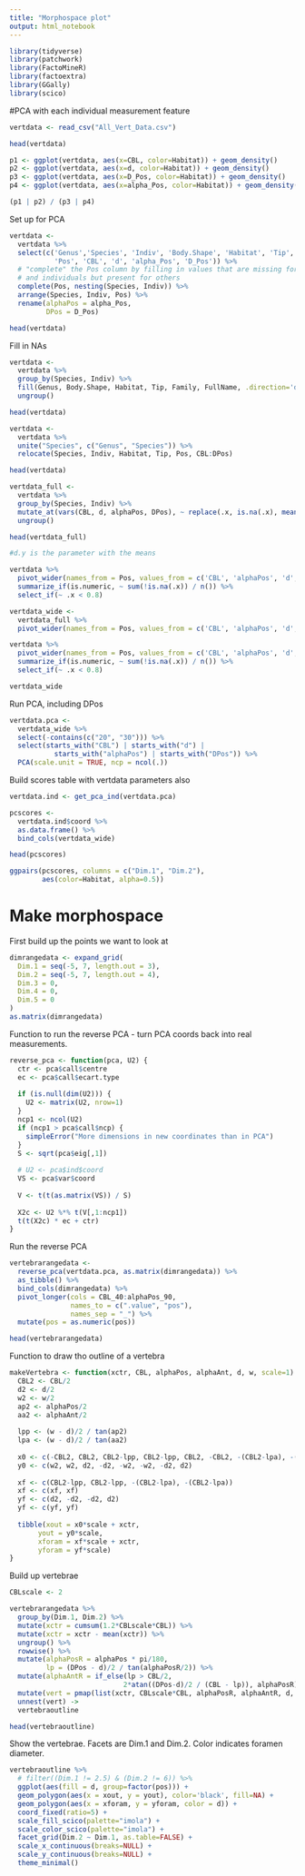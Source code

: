 ```yaml
---
title: "Morphospace plot"
output: html_notebook
---
```


```r
library(tidyverse)
library(patchwork)
library(FactoMineR)
library(factoextra)
library(GGally)
library(scico)
```

#PCA with each individual measurement feature
```r
vertdata <- read_csv("All_Vert_Data.csv")
```

```r
head(vertdata)
```

```r
p1 <- ggplot(vertdata, aes(x=CBL, color=Habitat)) + geom_density()
p2 <- ggplot(vertdata, aes(x=d, color=Habitat)) + geom_density()
p3 <- ggplot(vertdata, aes(x=D_Pos, color=Habitat)) + geom_density()
p4 <- ggplot(vertdata, aes(x=alpha_Pos, color=Habitat)) + geom_density()

(p1 | p2) / (p3 | p4)
```

Set up for PCA

```r
vertdata <-
  vertdata %>%
  select(c('Genus','Species', 'Indiv', 'Body.Shape', 'Habitat', 'Tip', 'Family', 'FullName',
           'Pos', 'CBL', 'd', 'alpha_Pos', 'D_Pos')) %>%
  # "complete" the Pos column by filling in values that are missing for Species
  # and individuals but present for others
  complete(Pos, nesting(Species, Indiv)) %>%
  arrange(Species, Indiv, Pos) %>%
  rename(alphaPos = alpha_Pos,
         DPos = D_Pos)

head(vertdata)
```
Fill in NAs
```r
vertdata <-
  vertdata %>%
  group_by(Species, Indiv) %>%
  fill(Genus, Body.Shape, Habitat, Tip, Family, FullName, .direction='downup') %>%
  ungroup()

head(vertdata)
```

```r
vertdata <-
  vertdata %>%
  unite("Species", c("Genus", "Species")) %>%
  relocate(Species, Indiv, Habitat, Tip, Pos, CBL:DPos)

head(vertdata)
```

```r
vertdata_full <-
  vertdata %>%
  group_by(Species, Indiv) %>%
  mutate_at(vars(CBL, d, alphaPos, DPos), ~ replace(.x, is.na(.x), mean(.x, na.rm=TRUE))) %>%
  ungroup()

head(vertdata_full)

#d.y is the parameter with the means
```

```r
vertdata %>%
  pivot_wider(names_from = Pos, values_from = c('CBL', 'alphaPos', 'd', 'DPos')) %>%
  summarize_if(is.numeric, ~ sum(!is.na(.x)) / n()) %>%
  select_if(~ .x < 0.8)
```

```r
vertdata_wide <-
  vertdata_full %>%
  pivot_wider(names_from = Pos, values_from = c('CBL', 'alphaPos', 'd', 'DPos',))
```

```r
vertdata %>%
  pivot_wider(names_from = Pos, values_from = c('CBL', 'alphaPos', 'd', 'DPos')) %>%
  summarize_if(is.numeric, ~ sum(!is.na(.x)) / n()) %>%
  select_if(~ .x < 0.8)
```

```r
vertdata_wide
```
Run PCA, including DPos
```r
vertdata.pca <-
  vertdata_wide %>%
  select(-contains(c("20", "30"))) %>%
  select(starts_with("CBL") | starts_with("d") | 
           starts_with("alphaPos") | starts_with("DPos")) %>%
  PCA(scale.unit = TRUE, ncp = ncol(.))
```

Build scores table with vertdata parameters also
```r
vertdata.ind <- get_pca_ind(vertdata.pca)

pcscores <-
  vertdata.ind$coord %>%
  as.data.frame() %>%
  bind_cols(vertdata_wide)

head(pcscores)
```

```r
ggpairs(pcscores, columns = c("Dim.1", "Dim.2"),
        aes(color=Habitat, alpha=0.5))
```

# Make morphospace

First build up the points we want to look at
```r
dimrangedata <- expand_grid(
  Dim.1 = seq(-5, 7, length.out = 3),
  Dim.2 = seq(-5, 7, length.out = 4),
  Dim.3 = 0,
  Dim.4 = 0,
  Dim.5 = 0
)
as.matrix(dimrangedata)
```

Function to run the reverse PCA - turn PCA coords back into real measurements.
```r
reverse_pca <- function(pca, U2) {
  ctr <- pca$call$centre
  ec <- pca$call$ecart.type
  
  if (is.null(dim(U2))) {
    U2 <- matrix(U2, nrow=1)
  }
  ncp1 <- ncol(U2)
  if (ncp1 > pca$call$ncp) {
    simpleError("More dimensions in new coordinates than in PCA")
  }
  S <- sqrt(pca$eig[,1])
  
  # U2 <- pca$ind$coord
  VS <- pca$var$coord
  
  V <- t(t(as.matrix(VS)) / S)
  
  X2c <- U2 %*% t(V[,1:ncp1])
  t(t(X2c) * ec + ctr)
}
```

Run the reverse PCA
```r
vertebrarangedata <-
  reverse_pca(vertdata.pca, as.matrix(dimrangedata)) %>%
  as_tibble() %>%
  bind_cols(dimrangedata) %>%
  pivot_longer(cols = CBL_40:alphaPos_90,
               names_to = c(".value", "pos"),
               names_sep = "_") %>%
  mutate(pos = as.numeric(pos))

head(vertebrarangedata)
```


Function to draw tho outline of a vertebra
```r
makeVertebra <- function(xctr, CBL, alphaPos, alphaAnt, d, w, scale=1) {
  CBL2 <- CBL/2
  d2 <- d/2
  w2 <- w/2
  ap2 <- alphaPos/2
  aa2 <- alphaAnt/2
  
  lpp <- (w - d)/2 / tan(ap2)
  lpa <- (w - d)/2 / tan(aa2)
  
  x0 <- c(-CBL2, CBL2, CBL2-lpp, CBL2-lpp, CBL2, -CBL2, -(CBL2-lpa), -(CBL2-lpa))
  y0 <- c(w2, w2, d2, -d2, -w2, -w2, -d2, d2)
  
  xf <- c(CBL2-lpp, CBL2-lpp, -(CBL2-lpa), -(CBL2-lpa))
  xf <- c(xf, xf)
  yf <- c(d2, -d2, -d2, d2)
  yf <- c(yf, yf)
  
  tibble(xout = x0*scale + xctr, 
       yout = y0*scale,
       xforam = xf*scale + xctr,
       yforam = yf*scale)
}
```

Build up vertebrae
```r
CBLscale <- 2

vertebrarangedata %>%
  group_by(Dim.1, Dim.2) %>%
  mutate(xctr = cumsum(1.2*CBLscale*CBL)) %>%
  mutate(xctr = xctr - mean(xctr)) %>%
  ungroup() %>%
  rowwise() %>%
  mutate(alphaPosR = alphaPos * pi/180,
         lp = (DPos - d)/2 / tan(alphaPosR/2)) %>%
  mutate(alphaAntR = if_else(lp > CBL/2,
                            2*atan((DPos-d)/2 / (CBL - lp)), alphaPosR)) %>%
  mutate(vert = pmap(list(xctr, CBLscale*CBL, alphaPosR, alphaAntR, d, DPos), makeVertebra)) %>%
  unnest(vert) ->
  vertebraoutline

head(vertebraoutline)
```
Show the vertebrae. Facets are Dim.1 and Dim.2. Color indicates foramen diameter.
```r
vertebraoutline %>%
  # filter((Dim.1 != 2.5) & (Dim.2 != 6)) %>%
  ggplot(aes(fill = d, group=factor(pos))) +
  geom_polygon(aes(x = xout, y = yout), color='black', fill=NA) +
  geom_polygon(aes(x = xforam, y = yforam, color = d)) +
  coord_fixed(ratio=5) +
  scale_fill_scico(palette="imola") +
  scale_color_scico(palette="imola") +
  facet_grid(Dim.2 ~ Dim.1, as.table=FALSE) +
  scale_x_continuous(breaks=NULL) +
  scale_y_continuous(breaks=NULL) +
  theme_minimal()
```

